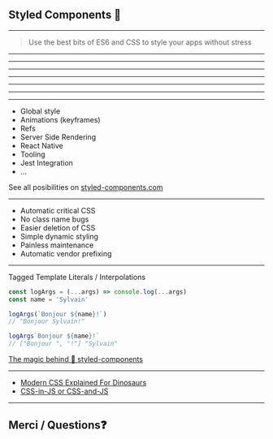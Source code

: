 



<Head>
  <title>Styled Components</title>
</Head>

## Styled Components 💅

---

> Use the best bits of ES6 and CSS to style your apps without stress 

---


<Example1 /> 

---


<Example2 /> 

---


<Example3 /> 

---


<Example4 /> 

--- 


<Example5 />

---


<Example6 />

---

- Global style
- Animations (keyframes)
- Refs
- Server Side Rendering
- React Native
- Tooling
- Jest Integration
- ...

See all posibilities on [styled-components.com](https://www.styled-components.com/)

---

- Automatic critical CSS
- No class name bugs
- Easier deletion of CSS
- Simple dynamic styling
- Painless maintenance
- Automatic vendor prefixing

---

Tagged Template Literals / Interpolations

```jsx
const logArgs = (...args) => console.log(...args)
const name = 'Sylvain'

logArgs(`Bonjour ${name}!`)
// "Bonjour Sylvain!"

logArgs`Bonjour ${name}!`
// ["Bonjour ", "!"] "Sylvain"
```

[The magic behind 💅 styled-components](https://mxstbr.blog/2016/11/styled-components-magic-explained/)

---

- [Modern CSS Explained For Dinosaurs](https://medium.com/actualize-network/modern-css-explained-for-dinosaurs-5226febe3525)
- [CSS-in-JS or CSS-and-JS](https://johnpolacek.github.io/css-in-js-or-css-and-js/)

---
 
## Merci / Questions❓ 
